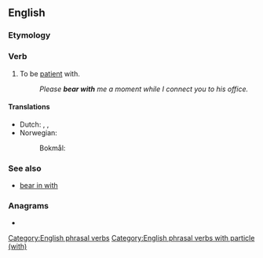 ==English==

===Etymology===
{{rfe|lang=en}}

===Verb===
{{en-verb|bears with|bearing with|bore with|borne with}}

# {{lb|en|idiomatic}} To be [[patient]] with.
#: ''Please '''bear with''' me a moment while I connect you to his office.''

====Translations====
{{trans-top|be patient with}}
* Dutch: {{t|nl|[[geduld]] [[hebben]]}}, {{t+|nl|uithouden}}, {{t+|nl|verdragen}}
* Norwegian:
*: Bokmål: {{t+|nb|bære over med}}
{{trans-mid}}
{{trans-bottom}}

===See also===
* [[bear in with]]

===Anagrams===
* {{anagrams|en|withbear}}

[[Category:English phrasal verbs]]
[[Category:English phrasal verbs with particle (with)]]